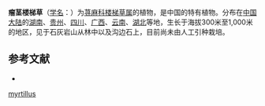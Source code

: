 {{Speciesbox
| name = 瘤茎楼梯草
| status = 
| status_system = 
| image =
| genus = Elatostema
| species = myrtillus
| authority = (Lévl.) Hand.-Mazz.
}}

'''瘤茎楼梯草'''（[[学名|学名]]：{{lang|la|''Elatostema myrtillus''}}）为[[荨麻科|荨麻科]][[楼梯草属|楼梯草属]]的植物，是中国的特有植物。分布在[[中国大陆|中国大陆]]的[[湖南|湖南]]、[[贵州|贵州]]、[[四川|四川]]、[[广西|广西]]、[[云南|云南]]、[[湖北|湖北]]等地，生长于海拔300米至1,000米的地区，见于石灰岩山从林中以及沟边石上，目前尚未由人工引种栽培。

== 参考文献 ==
<div class="references-small">
* {{cite web| url =http://www.bioinfo.cn/db05/KmzwSpecies.php?action=view&id=23214| title =瘤茎楼梯草| work =《中国高等植物数据库全库》| publisher =中国科学院微生物研究所| author =昆明植物研究所| accessdate =2009-02-25| deadurl =yes| archiveurl =https://web.archive.org/web/20160305092000/http://www.bioinfo.cn/db05/KmzwSpecies.php?action=view&id=23214| archivedate =2016-03-05}}
</div>
{{Taxonbar|from=Q15232081}}

{{DEFAULTSORT:Elatostema myrtillus}}
[[Category:楼梯草属|myrtillus]]


{{Urticaceae-stub}}
